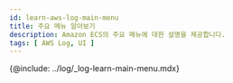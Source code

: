 ```yaml
---
id: learn-aws-log-main-menu
title: 주요 메뉴 알아보기
description: Amazon ECS의 주요 메뉴에 대한 설명을 제공합니다.
tags: [ AWS Log, UI ]
---
```


<!-- {@include: ../common-items/_items-learn-main-menu.mdx} -->
{@include: ../log/_log-learn-main-menu.mdx} 
 